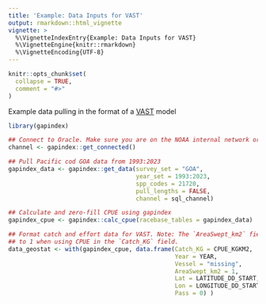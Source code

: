 ```yaml
---
title: 'Example: Data Inputs for VAST'
output: rmarkdown::html_vignette
vignette: >
  %\VignetteIndexEntry{Example: Data Inputs for VAST}
  %\VignetteEngine{knitr::rmarkdown}
  %\VignetteEncoding{UTF-8}
---
```


```r
knitr::opts_chunk$set(
  collapse = TRUE,
  comment = "#>"
)
```

Example data pulling in the format of a [VAST](https://github.com/James-Thorson-NOAA/VAST) model 

```r
library(gapindex)

## Connect to Oracle. Make sure you are on the NOAA internal network or VPN
channel <- gapindex::get_connected()

## Pull Pacific cod GOA data from 1993:2023
gapindex_data <- gapindex::get_data(survey_set = "GOA",
                                    year_set = 1993:2023,
                                    spp_codes = 21720,
                                    pull_lengths = FALSE,
                                    channel = sql_channel)

## Calculate and zero-fill CPUE using gapindex
gapindex_cpue <- gapindex::calc_cpue(racebase_tables = gapindex_data)

## Format catch and effort data for VAST. Note: The `AreaSwept_km2` field set 
## to 1 when using CPUE in the `Catch_KG` field.
data_geostat <- with(gapindex_cpue, data.frame(Catch_KG = CPUE_KGKM2, 
                                               Year = YEAR,
                                               Vessel = "missing",
                                               AreaSwept_km2 = 1, 
                                               Lat = LATITUDE_DD_START,
                                               Lon = LONGITUDE_DD_START,
                                               Pass = 0) )
```
